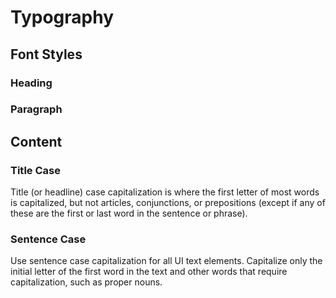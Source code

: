 

<Meta title="Design System/Foundations/Typography" />

<style>{``}</style>

# Typography

## Font Styles

### Heading

<div>
  <Canvas of={HeadingStories.Overview} />
</div>

### Paragraph

<div>
  <Canvas of={ParagraphStories.Small} />
</div>

## Content

### Title Case

Title (or headline) case capitalization is where the first letter of most words is capitalized,
but not articles, conjunctions, or prepositions
(except if any of these are the first or last word in the sentence or phrase).

### Sentence Case

Use sentence case capitalization for all UI text elements.
Capitalize only the initial letter of the first word in the text
and other words that require capitalization, such as proper nouns.
